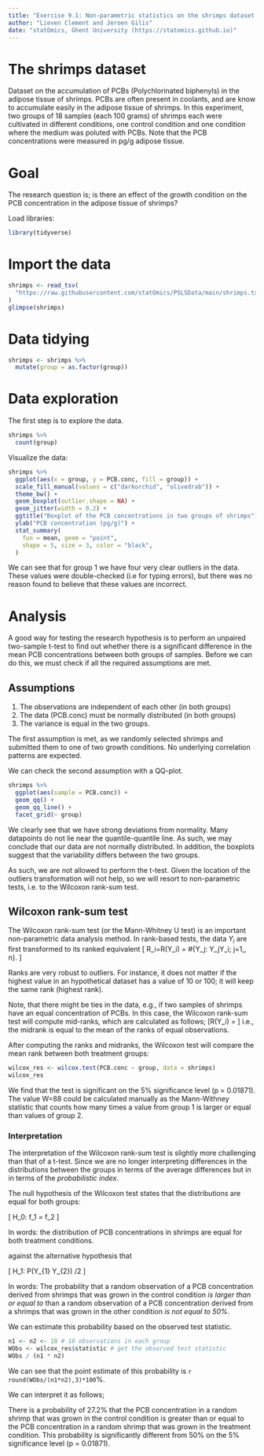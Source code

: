 ```yaml
---
title: "Exercise 9.1: Non-parametric statistics on the shrimps dataset - solution"
author: "Lieven Clement and Jeroen Gilis"
date: "statOmics, Ghent University (https://statomics.github.io)"
---
```


# The shrimps dataset

Dataset on the accumulation of PCBs (Polychlorinated biphenyls)
in the adipose tissue of shrimps. PCBs are often present in coolants, and are
know to accumulate easily in the adipose tissue of shrimps. In this experiment,
two groups of 18 samples (each 100 grams) of shrimps each were cultivated
in different conditions, one control condition and one condition
where the medium was poluted with PCBs. Note that the PCB concentrations were
measured in pg/g adipose tissue.

# Goal

The research question is; is there an effect of the
growth condition on the PCB concentration in the adipose
tissue of shrimps?

Load libraries:

```r
library(tidyverse)
```

# Import the data

```r
shrimps <- read_tsv(
  "https://raw.githubusercontent.com/statOmics/PSLSData/main/shrimps.txt"
)
glimpse(shrimps)
```

# Data tidying

```r
shrimps <- shrimps %>%
  mutate(group = as.factor(group))
```

# Data exploration

The first step is to explore the data.

```r
shrimps %>%
  count(group)
```

Visualize the data:

```r
shrimps %>%
  ggplot(aes(x = group, y = PCB.conc, fill = group)) +
  scale_fill_manual(values = c("darkorchid", "olivedrab")) +
  theme_bw() +
  geom_boxplot(outlier.shape = NA) +
  geom_jitter(width = 0.2) +
  ggtitle("Boxplot of the PCB concentrations in two groups of shrimps") +
  ylab("PCB concentration (pg/g)") +
  stat_summary(
    fun = mean, geom = "point",
    shape = 5, size = 3, color = "black",
  )
```

We can see that for group 1 we have four very clear outliers
in the data. These values were double-checked (i.e for
typing errors), but there was no reason found to believe
that these values are incorrect.

# Analysis

A good way for
testing the research hypothesis is to perform an unpaired
two-sample t-test to find out whether there is a significant
difference in the mean PCB concentrations between both groups
of samples. Before we can do this, we must check if all the
required assumptions are met.

## Assumptions

1. The observations are independent of each other (in both groups)
2. The data (PCB.conc) must be normally distributed (in both groups)
3. The variance is equal in the two groups.

The first assumption is met, as we randomly selected shrimps and
submitted them to one of two growth conditions. No underlying
correlation patterns are expected.

We can check the second assumption with a QQ-plot.

```r
shrimps %>%
  ggplot(aes(sample = PCB.conc)) +
  geom_qq() +
  geom_qq_line() +
  facet_grid(~ group)
```

We clearly see that we have strong deviations from
normality. Many datapoints do not lie near the quantile-quantile
line. As such, we may conclude that our data are not normally distributed.
In addition, the boxplots suggest that the
variability differs between the two groups.

As such, we are not allowed to perform the t-test.
Given the location of the outliers transformation will not help, so we will resort to non-parametric
tests, i.e. to the Wilcoxon rank-sum test.

## Wilcoxon rank-sum test

The Wilcoxon rank-sum test (or the Mann-Whitney U test) is an important
non-parametric data analysis method. In rank-based tests, the data
$Y_i$ are first transformed to its ranked equivalent
\[ R_i=R(Y_i) = \#\{Y_j: Y_j\leq Y_i; j=1,\ldots, n\}. \]

Ranks are very robust to outliers. For instance, it does not
matter if the highest value in an hypothetical dataset has a
value of 10 or 100; it will keep the same rank (highest rank).

Note, that there might be ties in the data, e.g., if
two samples of shrimps have an equal concentration of PCBs.
In this case, the Wilcoxon rank-sum test will compute
mid-ranks, which are calculated as follows;
\[R(Y_i) = \frac{\sum\limits_{\forall j : Y_j=Y_i}R(Y_j)}{\#{\forall j:Y_j=Y_i}}  \]
i.e., the midrank is equal to the mean of the ranks of equal
observations.

After computing the ranks and midranks, the Wilcoxon test will
compare the mean rank between both treatment groups:

```r
wilcox_res <- wilcox.test(PCB.conc ~ group, data = shrimps)
wilcox_res
```

We find that the test is significant on the 5%
significance level (p = 0.01871). The value W=88
could be calculated manually as the Mann-Withney statistic
that counts how many times a value from group 1 is larger or equal than values of group 2.

### Interpretation

The interpretation of the Wilcoxon rank-sum test is
slightly more challenging than that of a t-test.
Since we are no longer interpreting differences in the distributions between the groups in terms of the average differences but in in terms of the
*probabilistic index*.

The null hypothesis of the Wilcoxon test states that
the distributions
are equal for both groups:

\[ H_0: f_1 = f_2 \]

In words: the distribution of PCB concentrations in
shrimps are equal for both treatment conditions.

against the alternative hypothesis that

\[ H_1: P(Y_{1} \geq Y_{2}) \ne 1/2 \]

In words: The probability that a random observation of a
PCB concentration derived from shrimps that
was grown in the control condition *is larger than or equal to*
than a random observation of a PCB concentration
derived from a shrimps that was grown in
the other condition *is not equal to 50%*.

We can estimate this probability based on the observed test statistic.

```r
n1 <- n2 <- 18 # 18 observations in each group
WObs <- wilcox_res$statistic # get the observed test statistic
WObs / (n1 * n2)
```

We can see that the point estimate of this probability
is `r round(WObs/(n1*n2),3)*100`%.

We can interpret it as follows;

There is a probability of 27.2% that the PCB concentration in a random
shrimp that was grown in the control condition is
greater than or equal to the PCB concentration in a random
shrimp that was grown in the treatment condition. This probability is significantly different from 50% on the 5% significance level (p = 0.01871).
